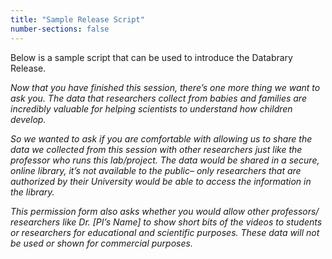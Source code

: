 ```yaml
---
title: "Sample Release Script"
number-sections: false
---
```


::: {.callout-note}

Below is a sample script that can be used to introduce the Databrary Release.

:::

*Now that you have finished this session, there's one more thing we want to ask you. The data that researchers collect from babies and families are incredibly valuable for helping scientists to understand how children develop.*

*So we wanted to ask if you are comfortable with allowing us to share the data we collected from this session with other researchers just like the professor who runs this lab/project. The data would be shared in a secure, online library, it's not available to the public-- only researchers that are authorized by their University would be able to access the information in the library.*

*This permission form also asks whether you would allow other professors/ researchers like Dr. [PI’s Name] to show short bits of the videos to students or researchers for educational and scientific purposes. These data will not be used or shown for commercial purposes.*
